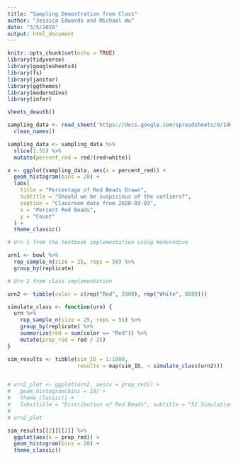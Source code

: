 ```yaml
---
title: "Sampling Demostration from Class"
author: "Jessica Edwards and Michael Wu"
date: "3/5/2020"
output: html_document
---
```


```r
knitr::opts_chunk$set(echo = TRUE)
library(tidyverse)
library(googlesheets4)
library(fs)
library(janitor)
library(ggthemes)
library(moderndive)
library(infer)

sheets_deauth()

sampling_data <- read_sheet('https://docs.google.com/spreadsheets/d/14HmwN2cEVAJHupuehCuLdwG9BXtR3COrxDgaaylLhkA/edit?usp=sharing') %>%
  clean_names()
```

```r
sampling_data <- sampling_data %>%
  slice(1:51) %>%
  mutate(percent_red = red/(red+white))

x <- ggplot(sampling_data, aes(x = percent_red)) +
  geom_histogram(bins = 20) +
  labs(
    title = "Percentage of Red Beads Drawn",
    subtitle = "Should we be suspicious of the outliers?",
    caption = "Classroom data from 2020-03-03",
    x = "Percent Red Beads",
    y = "Count"
  ) +
  theme_classic()

# Urn 1 from the textbook implementation using moderndive

urn1 <- bowl %>% 
  rep_sample_n(size = 25, reps = 50) %>%
  group_by(replicate) 

# Urn 2 from class implementation

urn2 <- tibble(color = c(rep("Red", 2000), rep("White", 8000))) 

simulate_class <- function(urn) {
  urn %>%
    rep_sample_n(size = 25, reps = 51) %>%
    group_by(replicate) %>%
    summarize(red = sum(color == "Red")) %>% 
    mutate(prop_red = red / 25)
}

sim_results <- tibble(sim_ID = 1:1000,
                      results = map(sim_ID, ~ simulate_class(urn2)))


# urn2_plot <- ggplot(urn2, aes(x = prop_red)) +
#   geom_histogram(bins = 10) +
#   theme_classic() + 
#   labs(title = "Distribution of Red Beads", subtitle = "51 Simulations", x = "Proportion of Red Beads", y = "Count")
# 
# urn2_plot

sim_results[[2]][[2]] %>%
  ggplot(aes(x = prop_red)) +
  geom_histogram(bins = 20) +
  theme_classic()
```



